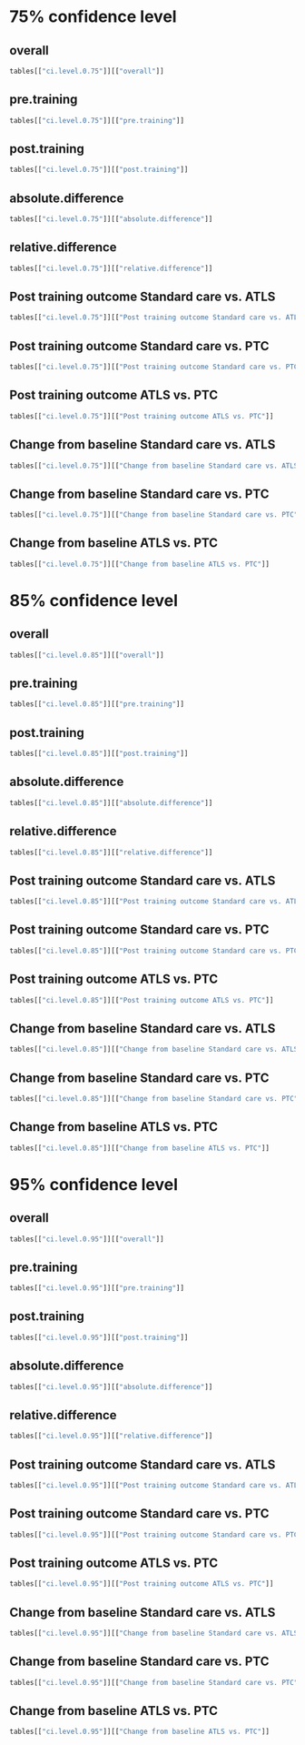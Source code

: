 # 75% confidence level

## overall

```r

tables[["ci.level.0.75"]][["overall"]]

```



## pre.training

```r

tables[["ci.level.0.75"]][["pre.training"]]

```



## post.training

```r

tables[["ci.level.0.75"]][["post.training"]]

```



## absolute.difference

```r

tables[["ci.level.0.75"]][["absolute.difference"]]

```



## relative.difference

```r

tables[["ci.level.0.75"]][["relative.difference"]]

```



## Post training outcome Standard care vs. ATLS

```r

tables[["ci.level.0.75"]][["Post training outcome Standard care vs. ATLS"]]

```



## Post training outcome Standard care vs. PTC

```r

tables[["ci.level.0.75"]][["Post training outcome Standard care vs. PTC"]]

```



## Post training outcome ATLS vs. PTC

```r

tables[["ci.level.0.75"]][["Post training outcome ATLS vs. PTC"]]

```



## Change from baseline Standard care vs. ATLS

```r

tables[["ci.level.0.75"]][["Change from baseline Standard care vs. ATLS"]]

```



## Change from baseline Standard care vs. PTC

```r

tables[["ci.level.0.75"]][["Change from baseline Standard care vs. PTC"]]

```



## Change from baseline ATLS vs. PTC

```r

tables[["ci.level.0.75"]][["Change from baseline ATLS vs. PTC"]]

```



# 85% confidence level

## overall

```r

tables[["ci.level.0.85"]][["overall"]]

```



## pre.training

```r

tables[["ci.level.0.85"]][["pre.training"]]

```



## post.training

```r

tables[["ci.level.0.85"]][["post.training"]]

```



## absolute.difference

```r

tables[["ci.level.0.85"]][["absolute.difference"]]

```



## relative.difference

```r

tables[["ci.level.0.85"]][["relative.difference"]]

```



## Post training outcome Standard care vs. ATLS

```r

tables[["ci.level.0.85"]][["Post training outcome Standard care vs. ATLS"]]

```



## Post training outcome Standard care vs. PTC

```r

tables[["ci.level.0.85"]][["Post training outcome Standard care vs. PTC"]]

```



## Post training outcome ATLS vs. PTC

```r

tables[["ci.level.0.85"]][["Post training outcome ATLS vs. PTC"]]

```



## Change from baseline Standard care vs. ATLS

```r

tables[["ci.level.0.85"]][["Change from baseline Standard care vs. ATLS"]]

```



## Change from baseline Standard care vs. PTC

```r

tables[["ci.level.0.85"]][["Change from baseline Standard care vs. PTC"]]

```



## Change from baseline ATLS vs. PTC

```r

tables[["ci.level.0.85"]][["Change from baseline ATLS vs. PTC"]]

```



# 95% confidence level

## overall

```r

tables[["ci.level.0.95"]][["overall"]]

```



## pre.training

```r

tables[["ci.level.0.95"]][["pre.training"]]

```



## post.training

```r

tables[["ci.level.0.95"]][["post.training"]]

```



## absolute.difference

```r

tables[["ci.level.0.95"]][["absolute.difference"]]

```



## relative.difference

```r

tables[["ci.level.0.95"]][["relative.difference"]]

```



## Post training outcome Standard care vs. ATLS

```r

tables[["ci.level.0.95"]][["Post training outcome Standard care vs. ATLS"]]

```



## Post training outcome Standard care vs. PTC

```r

tables[["ci.level.0.95"]][["Post training outcome Standard care vs. PTC"]]

```



## Post training outcome ATLS vs. PTC

```r

tables[["ci.level.0.95"]][["Post training outcome ATLS vs. PTC"]]

```



## Change from baseline Standard care vs. ATLS

```r

tables[["ci.level.0.95"]][["Change from baseline Standard care vs. ATLS"]]

```



## Change from baseline Standard care vs. PTC

```r

tables[["ci.level.0.95"]][["Change from baseline Standard care vs. PTC"]]

```



## Change from baseline ATLS vs. PTC

```r

tables[["ci.level.0.95"]][["Change from baseline ATLS vs. PTC"]]

```


